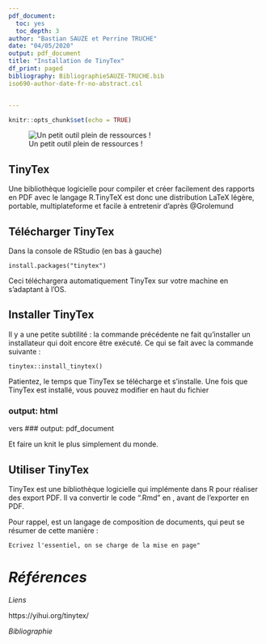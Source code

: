 ```yaml
---
pdf_document:
  toc: yes
  toc_depth: 3
author: "Bastian SAUZE et Perrine TRUCHE"
date: "04/05/2020"
output: pdf_document
title: "Installation de TinyTex"
df_print: paged
bibliography: BibliographieSAUZE-TRUCHE.bib
iso690-author-date-fr-no-abstract.csl


---
```


```r
knitr::opts_chunk$set(echo = TRUE)
```

![Un petit outil plein de ressources !](logo-tinytex.png)

## TinyTex

Une bibliothèque logicielle pour compiler et créer facilement des rapports en PDF avec le langage R.TinyTeX est donc une distribution LaTeX légère, portable, multiplateforme et facile à entretenir d'après @Grolemund


## Télécharger TinyTex

Dans la console de RStudio (en bas à gauche)

```
install.packages("tinytex")
```
Ceci téléchargera automatiquement TinyTex sur votre machine en s'adaptant à l'OS.

## Installer TinyTex

Il y a une petite subtilité : la commande précédente ne fait qu'installer un installateur qui doit encore être exécuté. Ce qui se fait avec la commande suivante :

```
tinytex::install_tinytex()
```

Patientez, le temps que TinyTex se télécharge et s'installe.
Une fois que TinyTex est installé, vous pouvez modifier en haut du fichier

### output: html
vers
### output: pdf_document

Et faire un knit le plus simplement du monde.

## Utiliser TinyTex

TinyTex est une bibliothèque logicielle qui implémente \LaTeX dans R pour réaliser des export PDF. Il va convertir le code ".Rmd" en \LaTeX, avant de l'exporter en PDF. 

Pour rappel, \LaTeX est un langage de composition de documents, qui peut se résumer de cette manière :

```
Ecrivez l'essentiel, on se charge de la mise en page"
```

# *Références*

*Liens*

https://yihui.org/tinytex/



*Bibliographie* 
